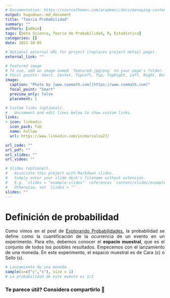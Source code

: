 ```yaml
---
# Documentation: https://sourcethemes.com/academic/docs/managing-content/
output: hugodown::md_document
title: "Teoria Probabilidad"
summary: ""
authors: [admin]
tags: [Data Science, Teoria de Probabilidad, R, Estadística]
categories: []
date: 2021-10-05

# Optional external URL for project (replaces project detail page).
external_link: ""

# Featured image
# To use, add an image named `featured.jpg/png` to your page's folder.
# Focal points: Smart, Center, TopLeft, Top, TopRight, Left, Right, BottomLeft, Bottom, BottomRight.
image:
  caption: "Photo by [www.cuemath.com](https://www.cuemath.com)"
  focal_point: "Smart"
  preview_only: false
  placement: 1

# Custom links (optional).
#   Uncomment and edit lines below to show custom links.
links:
- icon: linkedin
  icon_pack: fab
  name: Follow
  url: https://www.linkedin.com/in/morialva27/

url_code: ""
url_pdf: ""
url_slides: ""
url_video: ""

# Slides (optional).
#   Associate this project with Markdown slides.
#   Simply enter your slide deck's filename without extension.
#   E.g. `slides = "example-slides"` references `content/slides/example-slides.md`.
#   Otherwise, set `slides = ""`.
slides: ""
---
```

<div style="text-align: justify">

# Definición de probabilidad

Como vimos en el post de [Explorando Probabilidades]("https://www.dmorialva.com/post/explorando-informacion/"), la probabilidad se define como la cuantificación de la ocurrencia de un evento en un experimento. Para ello, debemos conocer el **espacio muestral**, que es el conjunto de todos los posibles resultados. Empecemos con el lanzamiento de una moneda. En este experimento, el espacio muestral es de Cara (c) o Sello (s). 

```r
# Lanzamiento de una moneda
sample(x=c("c","s"), size = 1)
# La probabilidad de este evento es 1/2
```


<div/>

### Te parece útil? Considera compartirlo 🙌
